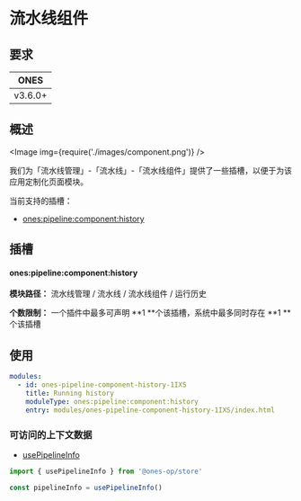 
# 流水线组件

## 要求

|  ONES   |
| :-----: |
| v3.6.0+ |

## 概述

<Image img={require('./images/component.png')} />

我们为「流水线管理」-「流水线」-「流水线组件」提供了一些插槽，以便于为该应用定制化页面模块。

当前支持的插槽：

- [ones:pipeline:component:history](#onespipelinecomponenthistory)

## 插槽

#### ones:pipeline:component:history

**模块路径：** 流水线管理 / 流水线 / 流水线组件 / 运行历史

**个数限制：** 一个插件中最多可声明 **1 **个该插槽，系统中最多同时存在 **1 **个该插槽

## 使用

```yaml
modules:
  - id: ones-pipeline-component-history-1IXS
    title: Running history
    moduleType: ones:pipeline:component:history
    entry: modules/ones-pipeline-component-history-1IXS/index.html
```

### 可访问的上下文数据

- [usePipelineInfo](../../../../../reference/packages/store/store.md#usePipelineInfo)

```ts
import { usePipelineInfo } from '@ones-op/store'

const pipelineInfo = usePipelineInfo()
```
